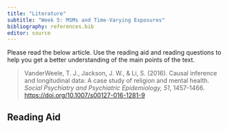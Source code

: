 ```yaml
---
title: "Literature"
subtitle: "Week 5: MSMs and Time-Varying Exposures"
bibliography: references.bib
editor: source
---
```


Please read the below article. Use the reading aid and reading questions to help you get a better understanding of the main points of the text.

> VanderWeele, T. J., Jackson, J. W., & Li, S. (2016). Causal inference and longitudinal data: A case study of religion and mental health. *Social Psychiatry and Psychiatric Epidemiology, 51*, 1457-1466. [https://doi.org/10.1007/s00127-016-1281-9](https://doi.org/10.1007/s00127-016-1281-9)


## Reading Aid
